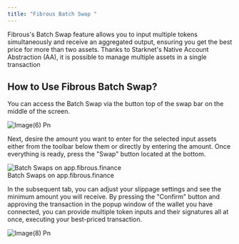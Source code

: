 ```yaml
---
title: "Fibrous Batch Swap "
---
```


Fibrous's Batch Swap feature allows you to input multiple tokens simultaneously and receive an aggregated output, ensuring you get the best price for more than two assets. Thanks to Starknet's Native Account Abstraction (AA), it is possible to manage multiple assets in a single transaction

## How to Use Fibrous Batch Swap?

You can access the Batch Swap via the button top of the swap bar on the middle of the screen.

![Image(6) Pn](/images/image\(6\).png)

Next, desire the amount you want to enter for the selected input assets either from the toolbar below them or directly by entering the amount. Once everything is ready, press the "Swap" button located at the bottom.

<div style={{ display:"flex",flexDirection:"column",alignItems:"center" }}>
<div style={{ display:"flex",justifyContent:"center" }}>
<img
  src="/images/image(7).png"
  alt="Batch Swaps on app.fibrous.finance"
  style={{ maxWidth:"400px",width:"100%" }}
/>

</div>

<div style={{ fontSize:"14px",color:"#666",marginTop:"2px",textAlign:"center" }}>
Batch Swaps on app.fibrous.finance

</div>

</div>

In the subsequent tab, you can adjust your slippage settings and see the minimum amount you will receive. By pressing the "Confirm" button and approving the transaction in the popup window of the wallet you have connected, you can provide multiple token inputs and their signatures all at once, executing your best-priced transaction.

<div style={{ display:"flex",justifyContent:"center" }}>
<img
  src="/images/image(8).png"
  alt="Image(8) Pn"
  style={{ maxWidth:"400px",width:"100%" }}
/>

</div>